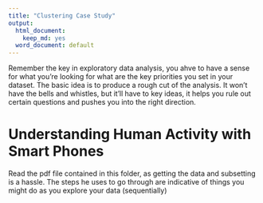 ```yaml
---
title: "Clustering Case Study"
output:
  html_document:
    keep_md: yes
  word_document: default
---
```


Remember the key in exploratory data analysis, you ahve to have a sense for what you're looking for what are the key priorities you set in your dataset. The basic idea is to produce a rough cut of the analysis. It won't have the bells and whistles, but it'll have to key ideas, it helps you rule out certain questions and pushes you into the right direction. 

# Understanding Human Activity with Smart Phones

Read the pdf file contained in this folder, as getting the data and subsetting is a hassle. The steps he uses to go through are indicative of things you might do as you explore your data (sequentially)

